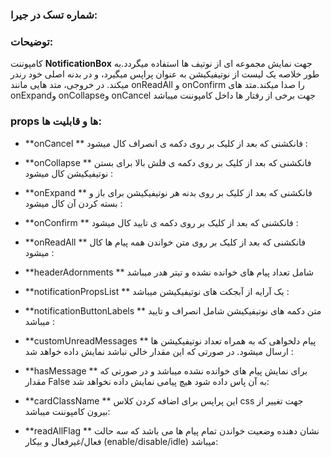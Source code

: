 
<Meta title="COMPONENTS/Organisms/NotificationBox/Docs" />

### شماره تسک در جیرا:


### توضیحات:
کامپوننت **NotificationBox**  جهت نمایش مجموعه ای از نوتیف ها استفاده میگردد.به طور خلاصه یک لیست از نوتیفیکیشن به عنوان پراپس میگیرد، و در بدنه اصلی خود رندر میکند. در خروجی، متد هایی مانند onReadAll و onConfirm را صدا میکند.متد های onExpandو  onCollapseو  onCancel جهت برخی از رفتار ها داخل کامپوننت میباشد



### props ها و قابلیت ها:

- **onCancel **  فانکشنی که بعد از کلیک بر روی دکمه ی انصراف کال میشود :

- **onCollapse **  فانکشنی که بعد از کلیک بر روی دکمه ی فلش بالا برای بستن نوتیفیکیشن کال میشود :

- **onExpand **  فانکشنی که بعد از کلیک بر روی بدنه هر نوتیفیکیشن برای باز و بسته کردن آن کال میشود :

- **onConfirm **  فانکشنی که بعد از کلیک بر روی دکمه ی تایید کال میشود :

- **onReadAll **  فانکشنی که بعد از کلیک بر روی متن خواندن همه پیام ها کال میشود :

- **headerAdornments ** شامل تعداد پیام های خوانده نشده و تیتر هدر میباشد

- **notificationPropsList **  یک آرایه از آبجکت های نوتیفیکیشن میباشد :

- **notificationButtonLabels ** متن دکمه های نوتیفیکیشن شامل انصراف و تایید میباشد :

- **customUnreadMessages ** پیام دلخواهی که به همراه تعداد نوتیفیکیشن ها ارسال میشود. در صورتی که این مقدار خالی نباشد نمایش داده خواهد شد :

- **hasMessage ** برای نمایش پیام های خوانده نشده میباشد و در صورتی که مقدار False به آن پاس داده شود هیچ پیامی نمایش داده نخواهد شد:

- **cardClassName ** این پراپس برای اضافه کردن کلاس css جهت تغییر از بیرون کامپوننت میباشد:

- **readAllFlag **  نشان دهنده وضعیت خواندن تمام پیام ها می باشد که سه حالت فعال/غیرفعال و بیکار (enable/disable/idle) میباشد: